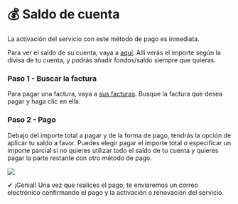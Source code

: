 # 💰 Saldo de cuenta


<Callout>
La activación del servicio con este método de pago es inmediata.
</Callout>

Para ver el saldo de su cuenta, vaya a [aquí](https://billing.vexyhost.com/clientarea.php?action=addfunds). Allí verás el importe según la divisa de tu cuenta, y podrás añadir fondos/saldo siempre que quieras.

<Steps>

### Paso 1 - Buscar la factura
Para pagar una factura, vaya a [sus facturas](https://billing.vexyhost.com/clientarea.php?action=invoices). Busque la factura que desea pagar y haga clic en ella.

### Paso 2 - Pago
Debajo del importe total a pagar y de la forma de pago, tendrás la opción de aplicar tu saldo a favor. Puedes elegir pagar el importe total o especificar un importe parcial si no quieres utilizar todo el saldo de tu cuenta y quieres pagar la parte restante con otro método de pago.

![](https://i.imgur.com/4FHjUTv.png)

</Steps>

✔ ¡Genial! Una vez que realices el pago, te enviaremos un correo electrónico confirmando el pago y la activación o renovación del servicio.